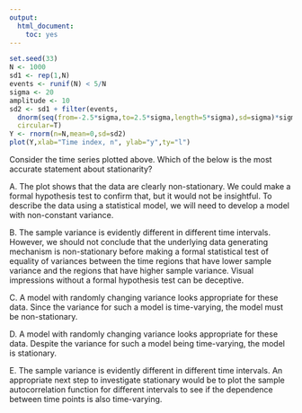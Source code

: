 ```yaml
---
output:
  html_document:
    toc: yes
---
```


```r
set.seed(33)
N <- 1000
sd1 <- rep(1,N)
events <- runif(N) < 5/N
sigma <- 20
amplitude <- 10
sd2 <- sd1 + filter(events,
  dnorm(seq(from=-2.5*sigma,to=2.5*sigma,length=5*sigma),sd=sigma)*sigma*amplitude,
  circular=T)
Y <- rnorm(n=N,mean=0,sd=sd2)
plot(Y,xlab="Time index, n", ylab="y",ty="l")
```

Consider the time series plotted above. Which of the below is the most accurate statement about stationarity?

A. The plot shows that the data are clearly non-stationary. We could make a formal hypothesis test to confirm that, but it would not be insightful. To describe the data using a statistical model, we will need to develop a model with non-constant variance.

B. The sample variance is evidently different in different time intervals. However, we should not conclude that the underlying data generating mechanism is non-stationary before making a formal statistical test of equality of variances between the time regions that have lower sample variance and the regions that have higher sample variance. Visual impressions without a formal hypothesis test can be deceptive.

C. A model with randomly changing variance looks appropriate for these data. Since the variance for such a model is time-varying, the model must be non-stationary.

D. A model with randomly changing variance looks appropriate for these data. Despite the variance for such a model being time-varying, the model is stationary.

E. The sample variance is evidently different in different time intervals. An appropriate next step to investigate stationary would be to plot the sample autocorrelation function for different intervals to see if the dependence between time points is also time-varying.


